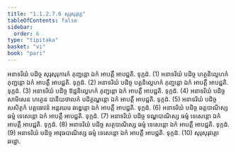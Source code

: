 ```yaml
---
title: "1.1.2.7.6 សុរុសុរុវគ្គ"
tableOfContents: false
sidebar:
  order: 6
type: "tipitaka"
basket: "vi"
book: "pari"
---
```



<DynamicBreadcrumb />

<Division number="180" book="pari">

<Paragraph number="546" book="pari">
អនាទរិយំ បដិច្ច សុរុសុរុការកំ ភុញ្ជន្តោ ឯកំ អាបត្តឹ អាបជ្ជតិ. ទុក្កដំ. (1)
</Paragraph>

<Paragraph number="547" book="pari">
អនាទរិយំ បដិច្ច ហត្ថនិល្លេហកំ ភុញ្ជន្តោ ឯកំ អាបត្តឹ អាបជ្ជតិ. ទុក្កដំ. (2)
</Paragraph>

<Paragraph number="548" book="pari">
អនាទរិយំ បដិច្ច បត្តនិល្លេហកំ ភុញ្ជន្តោ ឯកំ អាបត្តឹ អាបជ្ជតិ. ទុក្កដំ. (3)
</Paragraph>

<Paragraph number="549" book="pari">
អនាទរិយំ បដិច្ច ឱដ្ឋនិល្លេហកំ ភុញ្ជន្តោ ឯកំ អាបត្តឹ អាបជ្ជតិ. ទុក្កដំ. (4)
</Paragraph>

<Paragraph number="550" book="pari">
អនាទរិយំ បដិច្ច សាមិសេន ហត្ថេន បានីយថាលកំ បដិគ្គណ្ហន្តោ ឯកំ អាបត្តឹ អាបជ្ជតិ. ទុក្កដំ. (5)
</Paragraph>

<Paragraph number="551" book="pari">
អនាទរិយំ បដិច្ច សសិត្ថកំ បត្តធោវនំ អន្តរឃរេ ឆឌ្ឌេន្តោ ឯកំ អាបត្តឹ អាបជ្ជតិ. ទុក្កដំ. (6)
</Paragraph>

<Paragraph number="552" book="pari">
អនាទរិយំ បដិច្ច ឆត្តបាណិស្ស ធម្មំ ទេសេន្តោ ឯកំ អាបត្តឹ អាបជ្ជតិ. ទុក្កដំ. (7)
</Paragraph>

<Paragraph number="553" book="pari">
អនាទរិយំ បដិច្ច ទណ្ឌបាណិស្ស ធម្មំ ទេសេន្តោ ឯកំ អាបត្តឹ អាបជ្ជតិ. ទុក្កដំ. (8)
</Paragraph>

<Paragraph number="554" book="pari">
អនាទរិយំ បដិច្ច សត្ថបាណិស្ស ធម្មំ ទេសេន្តោ ឯកំ អាបត្តឹ អាបជ្ជតិ. ទុក្កដំ. (9)
</Paragraph>

<Paragraph number="555" book="pari">
អនាទរិយំ បដិច្ច អាវុធបាណិស្ស ធម្មំ ទេសេន្តោ ឯកំ អាបត្តឹ អាបជ្ជតិ. ទុក្កដំ. (10)

</Paragraph>
</Division>

<Paragraph number="556" type="center" book="pari">
សុរុសុរុវគ្គោ ឆដ្ឋោ.
</Paragraph>